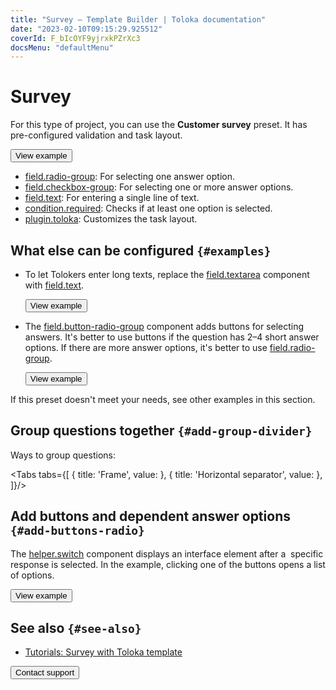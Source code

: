 ```yaml
---
title: "Survey — Template Builder | Toloka documentation"
date: "2023-02-10T09:15:29.925512"
coverId: F_bIcOYF9yjrxkPZrXc3
docsMenu: "defaultMenu"
---
```



# Survey

For this type of project, you can use the **Customer survey** preset. It has pre-configured validation and task layout.

<Button themeColor="light" view="default" size="l" type="link" url="https://ya.cc/t/ZbXJ-8Hb3ttFey">View example</Button>

<Cut title="Components used in the example">

- [field.radio-group](/docs/template-builder/reference/field.radio-group): For selecting one answer option.
- [field.checkbox-group](/docs/template-builder/reference/field.checkbox-group): For selecting one or more answer options.
- [field.text](/docs/template-builder/reference/field.text): For entering a single line of text.
- [condition.required](/docs/template-builder/reference/condition.required): Checks if at least one option is selected.
- [plugin.toloka](/docs/template-builder/reference/plugin.toloka): Customizes the task layout.

</Cut>

## What else can be configured `{#examples}`
- To let Tolokers enter long texts, replace the [field.textarea](/docs/template-builder/reference/field.textarea) component with [field.text](/docs/template-builder/reference/field.text).

  <Button themeColor="light" view="default" size="l" type="link" url="https://ya.cc/t/UgcP8H3C3ttFfQ">View example</Button>

- The [field.button-radio-group](/docs/template-builder/reference/field.button-radio-group) component adds buttons for selecting answers. It's better to use buttons if the question has 2–4 short answer options. If there are more answer options, it's better to use [field.radio-group](/docs/template-builder/reference/field.radio-group).

  <Button themeColor="light" view="default" size="l" type="link" url="https://ya.cc/t/uBROpMd23ttFfo">View example</Button>

If this preset doesn't meet your needs, see other examples in this section.

## Group questions together `{#add-group-divider}`

Ways to group questions:

<Tabs tabs={[
  { title: 'Frame', value: <SurveyList1/> },
  { title: 'Horizontal separator', value: <SurveyList2/> },
]}/>

## Add buttons and dependent answer options `{#add-buttons-radio}`

The [helper.switch](/docs/template-builder/reference/helper.switch) component displays an interface element after a  specific response is selected. In the example, clicking one of the buttons opens a list of options.

  <Button themeColor="light" view="default" size="l" type="link" url="https://ya.cc/t/BsloBpMt3ttFhY">View example</Button>

## See also `{#see-also}`

- [Tutorials: Survey with Toloka template](/docs/tutorials/questionnaire-toloka)

<Button themeColor="light" view="default" size="l" type="link" url="/docs/guide/troubleshooting/support?form-source=template-builder-templates-survey">Contact support</Button>
